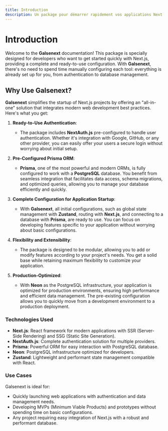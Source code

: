```yaml
---
title: Introduction
description: Un package pour démarrer rapidement vos applications Next.js avec une configuration complète.
---
```


# Introduction

Welcome to the **Galsenext** documentation! This package is specially designed for developers who want to get started quickly with Next.js, providing a complete and ready-to-use configuration. With **Galsenext**, there's no need to spend time manually configuring each tool: everything is already set up for you, from authentication to database management.

## Why Use Galsenext?

**Galsenext** simplifies the startup of Next.js projects by offering an "all-in-one" solution that integrates modern web development best practices. Here's what you get:

1. **Ready-to-Use Authentication**:

   - The package includes **NextAuth.js** pre-configured to handle user authentication. Whether it's integration with Google, GitHub, or any other provider, you can easily offer your users a secure login without worrying about initial setup.

2. **Pre-Configured Prisma ORM**:

   - **Prisma**, one of the most powerful and modern ORMs, is fully configured to work with a **PostgreSQL** database. You benefit from seamless integration that facilitates data access, schema migrations, and optimized queries, allowing you to manage your database efficiently and quickly.

3. **Complete Configuration for Application Startup**:

   - With **Galsenext**, all initial configurations, such as global state management with **Zustand**, routing with **Next.js**, and connecting to a database with **Prisma**, are ready to use. You can focus on developing features specific to your application without worrying about basic configurations.

4. **Flexibility and Extensibility**:

   - The package is designed to be modular, allowing you to add or modify features according to your project's needs. You get a solid base while retaining maximum flexibility to customize your application.

5. **Production-Optimized**:

   - With **Neon** as the PostgreSQL infrastructure, your application is optimized for production environments, ensuring high performance and efficient data management. The pre-existing configuration allows you to quickly move from a development environment to a production deployment.

### Technologies Used

- **Next.js**: React framework for modern applications with SSR (Server-Side Rendering) and SSG (Static Site Generation).
- **NextAuth.js**: Complete authentication solution for multiple providers.
- **Prisma**: Powerful ORM for easy interaction with PostgreSQL database.
- **Neon**: PostgreSQL infrastructure optimized for developers.
- **Zustand**: Lightweight and performant state management compatible with React.

### Use Cases

Galsenext is ideal for:

- Quickly launching web applications with authentication and data management needs.
- Developing MVPs (Minimum Viable Products) and prototypes without spending time on basic configurations.
- Any project requiring easy integration of Next.js with a robust and performant database.
